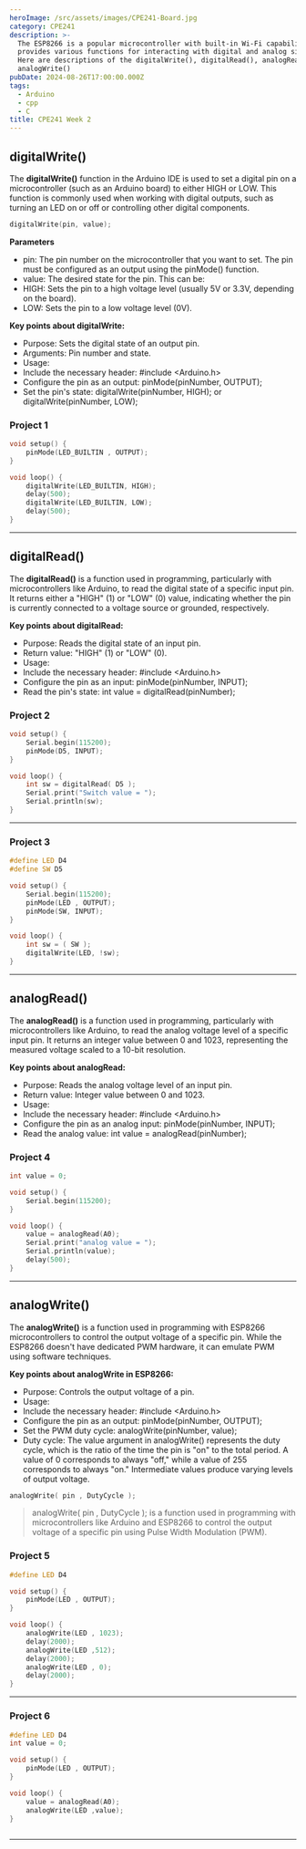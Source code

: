 ```yaml
---
heroImage: /src/assets/images/CPE241-Board.jpg
category: CPE241
description: >-
  The ESP8266 is a popular microcontroller with built-in Wi-Fi capabilities. It
  provides various functions for interacting with digital and analog signals.
  Here are descriptions of the digitalWrite(), digitalRead(), analogRead(), and
  analogWrite()
pubDate: 2024-08-26T17:00:00.000Z
tags:
  - Arduino
  - cpp
  - C
title: CPE241 Week 2
---
```


## **digitalWrite()**

The **digitalWrite()** function in the Arduino IDE is used to set a digital pin on a microcontroller (such as an Arduino board) to either HIGH or LOW. This function is commonly used when working with digital outputs, such as turning an LED on or off or controlling other digital components.

```cpp
digitalWrite(pin, value);
```

**Parameters**

* pin: The pin number on the microcontroller that you want to set. The pin must be configured as an output using the pinMode() function.
* value: The desired state for the pin. This can be:
* HIGH: Sets the pin to a high voltage level (usually 5V or 3.3V, depending on the board).
* LOW: Sets the pin to a low voltage level (0V).

**Key points about digitalWrite:**

* Purpose: Sets the digital state of an output pin.
* Arguments: Pin number and state.
* Usage:
* Include the necessary header: #include \<Arduino.h>
* Configure the pin as an output: pinMode(pinNumber, OUTPUT);
* Set the pin's state: digitalWrite(pinNumber, HIGH); or digitalWrite(pinNumber, LOW);

### Project 1

```c
void setup() {
    pinMode(LED_BUILTIN , OUTPUT);
}

void loop() {
    digitalWrite(LED_BUILTIN, HIGH);
    delay(500);
    digitalWrite(LED_BUILTIN, LOW);
    delay(500);
}
```

***

## digitalRead()

The **digitalRead()** is a function used in programming, particularly with microcontrollers like Arduino, to read the digital state of a specific input pin. It returns either a "HIGH" (1) or "LOW" (0) value, indicating whether the pin is currently connected to a voltage source or grounded, respectively.

**Key points about digitalRead:**

* Purpose: Reads the digital state of an input pin.
* Return value: "HIGH" (1) or "LOW" (0).
* Usage:
* Include the necessary header: #include \<Arduino.h>
* Configure the pin as an input: pinMode(pinNumber, INPUT);
* Read the pin's state: int value = digitalRead(pinNumber);

### Project 2

```cpp
void setup() {
    Serial.begin(115200);
    pinMode(D5, INPUT);
}

void loop() {
    int sw = digitalRead( D5 );
    Serial.print("Switch value = ");
    Serial.println(sw);
}
```

***

### Project 3

```cpp
#define LED D4
#define SW D5

void setup() {
    Serial.begin(115200);
    pinMode(LED , OUTPUT);
    pinMode(SW, INPUT);
}

void loop() {
    int sw = ( SW );
    digitalWrite(LED, !sw);
}

```

***

## analogRead()

The **analogRead()** is a function used in programming, particularly with microcontrollers like Arduino, to read the analog voltage level of a specific input pin. It returns an integer value between 0 and 1023, representing the measured voltage scaled to a 10-bit resolution.

**Key points about analogRead:**

* Purpose: Reads the analog voltage level of an input pin.
* Return value: Integer value between 0 and 1023.
* Usage:
* Include the necessary header: #include \<Arduino.h>
* Configure the pin as an analog input: pinMode(pinNumber, INPUT);
* Read the analog value: int value = analogRead(pinNumber);

### Project 4

```cpp
int value = 0;

void setup() {
    Serial.begin(115200);
}

void loop() {
    value = analogRead(A0);
    Serial.print("analog value = ");
    Serial.println(value);
    delay(500);
}

```

***

## analogWrite()

The **analogWrite()** is a function used in programming with ESP8266 microcontrollers to control the output voltage of a specific pin. While the ESP8266 doesn't have dedicated PWM hardware, it can emulate PWM using software techniques.

**Key points about analogWrite in ESP8266:**

* Purpose: Controls the output voltage of a pin.
* Usage:
* Include the necessary header: #include \<Arduino.h>
* Configure the pin as an output: pinMode(pinNumber, OUTPUT);
* Set the PWM duty cycle: analogWrite(pinNumber, value);
* Duty cycle: The value argument in analogWrite() represents the duty cycle, which is the ratio of the time the pin is "on" to the total period. A value of 0 corresponds to always "off," while a value of 255 corresponds to always "on." Intermediate values produce varying levels of output voltage.

```cpp
analogWrite( pin , DutyCycle );
```

> analogWrite( pin , DutyCycle ); is a function used in programming with microcontrollers like Arduino and ESP8266 to control the output voltage of a specific pin using Pulse Width Modulation (PWM).

### Project 5

```cpp
#define LED D4

void setup() {
    pinMode(LED , OUTPUT);
}

void loop() {
    analogWrite(LED , 1023);
    delay(2000);
    analogWrite(LED ,512);
    delay(2000);
    analogWrite(LED , 0);
    delay(2000);
}

```

***

### Project 6

```cpp
#define LED D4
int value = 0;

void setup() {
    pinMode(LED , OUTPUT);
}

void loop() {
    value = analogRead(A0);
    analogWrite(LED ,value);
}



```

***
